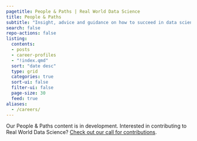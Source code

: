 ```yaml
---
pagetitle: People & Paths | Real World Data Science
title: People & Paths
subtitle: "Insight, advice and guidance on how to succeed in data science. In this section: [Career profiles](career-profiles/index.qmd)"
search: false
repo-actions: false
listing:
  contents:
  - posts 
  - career-profiles
  - "!index.qmd"
  sort: "date desc"
  type: grid
  categories: true
  sort-ui: false
  filter-ui: false
  page-size: 30
  feed: true
aliases: 
  - /careers/
---
```

Our People & Paths content is in development. Interested in contributing to Real World Data Science? [Check out our call for contributions](/contributor-docs/call-for-contributions.qmd). 
